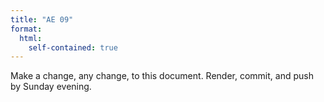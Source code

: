 ```yaml
---
title: "AE 09"
format:
  html:
    self-contained: true
---
```


Make a change, any change, to this document.
Render, commit, and push by Sunday evening.

